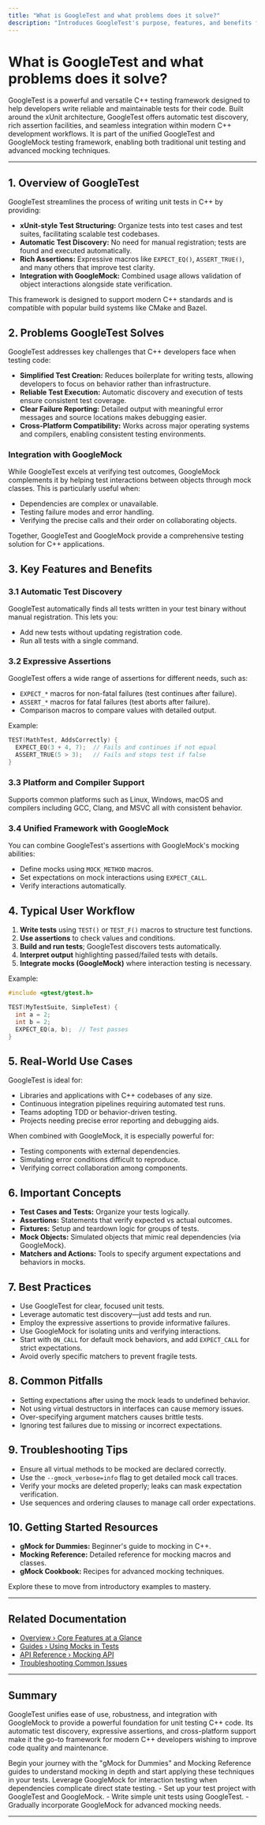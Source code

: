```yaml
---
title: "What is GoogleTest and what problems does it solve?"
description: "Introduces GoogleTest's purpose, features, and benefits for unit testing C++ code using the xUnit framework, emphasizing automatic test discovery and assertion richness. Clarifies its unified approach alongside GoogleMock and use cases for modern C++ development."
---
```


# What is GoogleTest and what problems does it solve?

GoogleTest is a powerful and versatile C++ testing framework designed to help developers write reliable and maintainable tests for their code. Built around the xUnit architecture, GoogleTest offers automatic test discovery, rich assertion facilities, and seamless integration within modern C++ development workflows. It is part of the unified GoogleTest and GoogleMock testing framework, enabling both traditional unit testing and advanced mocking techniques.

---

## 1. Overview of GoogleTest

GoogleTest streamlines the process of writing unit tests in C++ by providing:

- **xUnit-style Test Structuring:** Organize tests into test cases and test suites, facilitating scalable test codebases.
- **Automatic Test Discovery:** No need for manual registration; tests are found and executed automatically.
- **Rich Assertions:** Expressive macros like `EXPECT_EQ()`, `ASSERT_TRUE()`, and many others that improve test clarity.
- **Integration with GoogleMock:** Combined usage allows validation of object interactions alongside state verification.

This framework is designed to support modern C++ standards and is compatible with popular build systems like CMake and Bazel.

## 2. Problems GoogleTest Solves

GoogleTest addresses key challenges that C++ developers face when testing code:

- **Simplified Test Creation:** Reduces boilerplate for writing tests, allowing developers to focus on behavior rather than infrastructure.
- **Reliable Test Execution:** Automatic discovery and execution of tests ensure consistent test coverage.
- **Clear Failure Reporting:** Detailed output with meaningful error messages and source locations makes debugging easier.
- **Cross-Platform Compatibility:** Works across major operating systems and compilers, enabling consistent testing environments.

### Integration with GoogleMock

While GoogleTest excels at verifying test outcomes, GoogleMock complements it by helping test interactions between objects through mock classes. This is particularly useful when:

- Dependencies are complex or unavailable.
- Testing failure modes and error handling.
- Verifying the precise calls and their order on collaborating objects.

Together, GoogleTest and GoogleMock provide a comprehensive testing solution for C++ applications.

## 3. Key Features and Benefits

### 3.1 Automatic Test Discovery
GoogleTest automatically finds all tests written in your test binary without manual registration. This lets you:

- Add new tests without updating registration code.
- Run all tests with a single command.

### 3.2 Expressive Assertions
GoogleTest offers a wide range of assertions for different needs, such as:

- `EXPECT_*` macros for non-fatal failures (test continues after failure).
- `ASSERT_*` macros for fatal failures (test aborts after failure).
- Comparison macros to compare values with detailed output.

Example:

```cpp
TEST(MathTest, AddsCorrectly) {
  EXPECT_EQ(3 + 4, 7);  // Fails and continues if not equal
  ASSERT_TRUE(5 > 3);   // Fails and stops test if false
}
```

### 3.3 Platform and Compiler Support
Supports common platforms such as Linux, Windows, macOS and compilers including GCC, Clang, and MSVC all with consistent behavior.

### 3.4 Unified Framework with GoogleMock
You can combine GoogleTest's assertions with GoogleMock's mocking abilities:

- Define mocks using `MOCK_METHOD` macros.
- Set expectations on mock interactions using `EXPECT_CALL`.
- Verify interactions automatically.

## 4. Typical User Workflow

1. **Write tests** using `TEST()` or `TEST_F()` macros to structure test functions.
2. **Use assertions** to check values and conditions.
3. **Build and run tests**; GoogleTest discovers tests automatically.
4. **Interpret output** highlighting passed/failed tests with details.
5. **Integrate mocks (GoogleMock)** where interaction testing is necessary.

Example:

```cpp
#include <gtest/gtest.h>

TEST(MyTestSuite, SimpleTest) {
  int a = 2;
  int b = 2;
  EXPECT_EQ(a, b);  // Test passes
}
```

## 5. Real-World Use Cases

GoogleTest is ideal for:

- Libraries and applications with C++ codebases of any size.
- Continuous integration pipelines requiring automated test runs.
- Teams adopting TDD or behavior-driven testing.
- Projects needing precise error reporting and debugging aids.

When combined with GoogleMock, it is especially powerful for:

- Testing components with external dependencies.
- Simulating error conditions difficult to reproduce.
- Verifying correct collaboration among components.

## 6. Important Concepts

- **Test Cases and Tests:** Organize your tests logically.
- **Assertions:** Statements that verify expected vs actual outcomes.
- **Fixtures:** Setup and teardown logic for groups of tests.
- **Mock Objects:** Simulated objects that mimic real dependencies (via GoogleMock).
- **Matchers and Actions:** Tools to specify argument expectations and behaviors in mocks.

## 7. Best Practices

- Use GoogleTest for clear, focused unit tests.
- Leverage automatic test discovery—just add tests and run.
- Employ the expressive assertions to provide informative failures.
- Use GoogleMock for isolating units and verifying interactions.
- Start with `ON_CALL` for default mock behaviors, and add `EXPECT_CALL` for strict expectations.
- Avoid overly specific matchers to prevent fragile tests.

## 8. Common Pitfalls

- Setting expectations after using the mock leads to undefined behavior.
- Not using virtual destructors in interfaces can cause memory issues.
- Over-specifying argument matchers causes brittle tests.
- Ignoring test failures due to missing or incorrect expectations.

## 9. Troubleshooting Tips

- Ensure all virtual methods to be mocked are declared correctly.
- Use the `--gmock_verbose=info` flag to get detailed mock call traces.
- Verify your mocks are deleted properly; leaks can mask expectation verification.
- Use sequences and ordering clauses to manage call order expectations.

## 10. Getting Started Resources

- **gMock for Dummies:** Beginner's guide to mocking in C++.
- **Mocking Reference:** Detailed reference for mocking macros and classes.
- **gMock Cookbook:** Recipes for advanced mocking techniques.

Explore these to move from introductory examples to mastery.

---

## Related Documentation

- [Overview › Core Features at a Glance](https://google.github.io/googletest/overview/getting-started-with-googletest/core-features-at-a-glance)
- [Guides › Using Mocks in Tests](https://google.github.io/googletest/guides/core-testing-workflows/using-mocks-in-tests)
- [API Reference › Mocking API](https://google.github.io/googletest/api-reference/mocking-api.html)
- [Troubleshooting Common Issues](https://google.github.io/googletest/getting-started/first-steps/troubleshooting)

---

## Summary

GoogleTest unifies ease of use, robustness, and integration with GoogleMock to provide a powerful foundation for unit testing C++ code. Its automatic test discovery, expressive assertions, and cross-platform support make it the go-to framework for modern C++ developers wishing to improve code quality and maintenance.

<Tip>
Begin your journey with the "gMock for Dummies" and Mocking Reference guides to understand mocking in depth and start applying these techniques in your tests.
</Tip>

<Note>
Leverage GoogleMock for interaction testing when dependencies complicate direct state testing.
</Note>

<Callout title="Getting Started">
- Set up your test project with GoogleTest and GoogleMock.
- Write simple unit tests using GoogleTest.
- Gradually incorporate GoogleMock for advanced mocking needs.
</Callout>

---